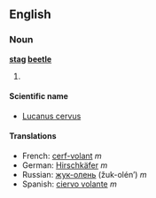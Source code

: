 ==English==
===Noun===
'''[[stag]] [[beetle]]'''

#

====Scientific name====
*[[Lucanus cervus]]

====Translations====
*French: [[cerf-volant]] ''m''
*German: [[Hirschkäfer]] ''m''
*Russian: [[жук-олень]] (žuk-olén’) ''m''
*Spanish: [[ciervo volante]] ''m''

{{stub}}